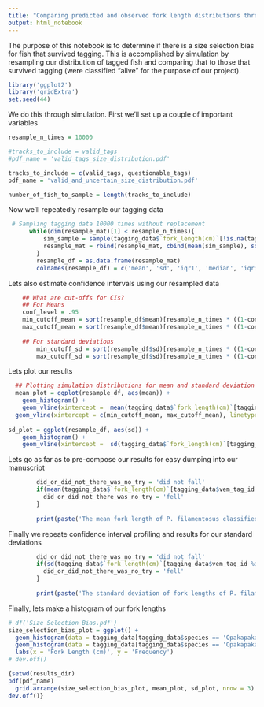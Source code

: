 ```yaml
---
title: "Comparing predicted and observed fork length distributions through simulation"
output: html_notebook
---
```


The purpose of this notebook is to determine if there is a size selection bias for fish that survived tagging. This is accomplished by simulation by resampling our distribution of tagged fish and comparing that to those that survived tagging (were classified "alive" for the purpose of our project).

```r
library('ggplot2')
library('gridExtra')
set.seed(44)
```

We do this through simulation. First we'll set up a couple of important variables
```r
resample_n_times = 10000

#tracks_to_include = valid_tags
#pdf_name = 'valid_tags_size_distribution.pdf'

tracks_to_include = c(valid_tags, questionable_tags)
pdf_name = 'valid_and_uncertain_size_distribution.pdf'

number_of_fish_to_sample = length(tracks_to_include)
```

Now we'll repeatedly resample our tagging data
```r
 # Sampling tagging data 10000 times without replacement
      while(dim(resample_mat)[1] < resample_n_times){
          sim_sample = sample(tagging_data$`fork_length(cm)`[!is.na(tagging_data$vem_tag_id) & tagging_data$species == 'Opakapaka' & !is.na(tagging_data$`fork_length(cm)`)], size = length(tracks_to_include))
          resample_mat = rbind(resample_mat, cbind(mean(sim_sample), sd(sim_sample), fivenum(sim_sample)[2], fivenum(sim_sample)[3], fivenum(sim_sample)[4]))
        }
        resample_df = as.data.frame(resample_mat)
        colnames(resample_df) = c('mean', 'sd', 'iqr1', 'median', 'iqr3')
```  

Lets also estimate confidence intervals using our resampled data
```r
     
    ## What are cut-offs for CIs?
    ## For Means
    conf_level = .95
    min_cutoff_mean = sort(resample_df$mean)[resample_n_times * ((1-conf_level)/2)]
    max_cutoff_mean = sort(resample_df$mean)[resample_n_times * ((1-conf_level)/2 + conf_level)]
        
    ## For standard deviations
        min_cutoff_sd = sort(resample_df$sd)[resample_n_times * ((1-conf_level)/2)]
        max_cutoff_sd = sort(resample_df$sd)[resample_n_times * ((1-conf_level)/2 + conf_level)]
```

Lets plot our results
```r
  ## Plotting simulation distributions for mean and standard deviation
  mean_plot = ggplot(resample_df, aes(mean)) + 
    geom_histogram() + 
    geom_vline(xintercept =  mean(tagging_data$`fork_length(cm)`[tagging_data$vem_tag_id %in% tracks_to_include]), col = 'blue') +
  geom_vline(xintercept = c(min_cutoff_mean, max_cutoff_mean), linetype = "dotted")
  
sd_plot = ggplot(resample_df, aes(sd)) + 
    geom_histogram() + 
    geom_vline(xintercept =  sd(tagging_data$`fork_length(cm)`[tagging_data$vem_tag_id %in% tracks_to_include & tagging_data$species == 'Opakapaka']), col = 'blue')  + geom_vline(xintercept = c(min_cutoff_sd, max_cutoff_sd), linetype = "dotted")
```

Lets go as far as to pre-compose our results for easy dumping into our manuscript
```r
        did_or_did_not_there_was_no_try = 'did not fall'
        if(mean(tagging_data$`fork_length(cm)`[tagging_data$vem_tag_id %in% tracks_to_include & tagging_data$species == 'Opakapaka']) > min_cutoff_mean & mean(tagging_data$`fork_length(cm)`[tagging_data$vem_tag_id %in% tracks_to_include & tagging_data$species == 'Opakapaka']) < max_cutoff_mean){
          did_or_did_not_there_was_no_try = 'fell'
        }
        
        print(paste('The mean fork length of P. filamentosus classified alive (', round(mean(tagging_data$`fork_length(cm)`[tagging_data$vem_tag_id %in% tracks_to_include & tagging_data$species == 'Opakapaka']), digits = 3),' cm) ', did_or_did_not_there_was_no_try, ' within the ', conf_level*100, '% confidence interval from simulation data sampled without replacement (', round(min_cutoff_mean, digits = 3), ' - ', round(max_cutoff_mean, digits = 3), ').', sep = ""))
```        

Finally we repeate confidence interval profiling and results for our standard deviations
```r

        
        did_or_did_not_there_was_no_try = 'did not fall'
        if(sd(tagging_data$`fork_length(cm)`[tagging_data$vem_tag_id %in% tracks_to_include & tagging_data$species == 'Opakapaka']) > min_cutoff_sd & sd(tagging_data$`fork_length(cm)`[tagging_data$vem_tag_id %in% tracks_to_include & tagging_data$species == 'Opakapaka']) < max_cutoff_sd){
          did_or_did_not_there_was_no_try = 'fell'
        }
        
        print(paste('The standard deviation of fork lengths of P. filamentosus classified alive (', round(sd(tagging_data$`fork_length(cm)`[tagging_data$vem_tag_id %in% tracks_to_include & tagging_data$species == 'Opakapaka']), digits = 3),' cm) ', did_or_did_not_there_was_no_try, ' within the ', conf_level*100, '% confidence interval from simulation data sampled without replacement (', round(min_cutoff, digits = 3), ' - ', round(max_cutoff, digits = 3), ').', sep = ""))
```        

Finally, lets make a histogram of our fork lengths
```r
# df('Size Selection Bias.pdf')
size_selection_bias_plot = ggplot() + 
  geom_histogram(data = tagging_data[tagging_data$species == 'Opakapaka' & !is.na(tagging_data$`fork_length(cm)`), ], aes(x = `fork_length(cm)`), fill = 'lightblue', color = 'blue', binwidth = 2.5, show.legend = T) + 
  geom_histogram(data = tagging_data[tagging_data$species == 'Opakapaka' & tagging_data$vem_tag_id %in% valid, ], aes(x = `fork_length(cm)`), fill = 'orange', color = 'darkorange', binwidth = 2.5, show.legend = T) + 
  labs(x = 'Fork Length (cm)', y = 'Frequency')
# dev.off()
```

```r
{setwd(results_dir)
pdf(pdf_name)
  grid.arrange(size_selection_bias_plot, mean_plot, sd_plot, nrow = 3)
dev.off()}
```